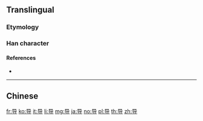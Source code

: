 {{also|導}}
==Translingual==
{{stroke order|strokes=6}}

===Etymology===
{{Han simp|導|f=道|t=巳}}

===Han character===
{{Han char|rn=41|rad=寸|as=03|sn=6|four=|canj=RUDI|ids=⿱[[巳]][[寸]]}}

====References====
* {{Han ref|kx=0293.331|hdz=10504.020|uh=5BFC|ud=23548}}

----

==Chinese==
{{zh-see|導}}

[[fr:导]]
[[ko:导]]
[[it:导]]
[[li:导]]
[[mg:导]]
[[ja:导]]
[[no:导]]
[[pl:导]]
[[th:导]]
[[zh:导]]